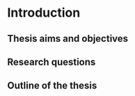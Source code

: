 # Introduction {#ch-intro}

## Thesis aims and objectives

## Research questions

## Outline of the thesis
